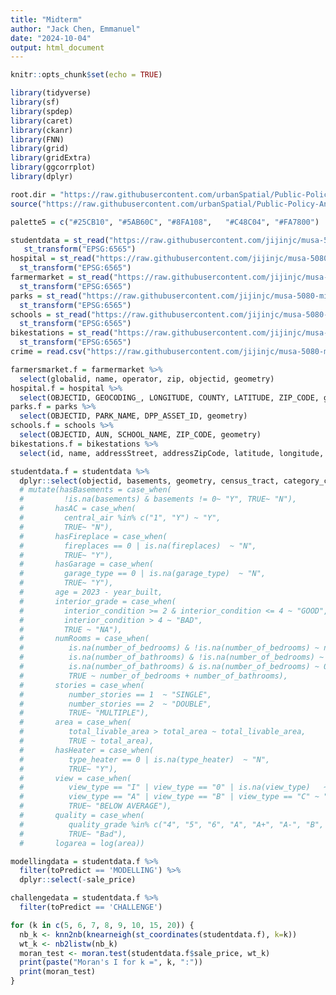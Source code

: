 ```yaml
---
title: "Midterm"
author: "Jack Chen, Emmanuel"
date: "2024-10-04"
output: html_document
---
```


```r
knitr::opts_chunk$set(echo = TRUE)
```

```r
library(tidyverse)
library(sf)
library(spdep)
library(caret)
library(ckanr)
library(FNN)
library(grid)
library(gridExtra)
library(ggcorrplot)
library(dplyr)

root.dir = "https://raw.githubusercontent.com/urbanSpatial/Public-Policy-Analytics-Landing/master/DATA/"
source("https://raw.githubusercontent.com/urbanSpatial/Public-Policy-Analytics-Landing/master/functions.r")

palette5 = c("#25CB10", "#5AB60C", "#8FA108",   "#C48C04", "#FA7800")
```

```r
studentdata = st_read("https://raw.githubusercontent.com/jijinjc/musa-5080-midterm/refs/heads/main/Midterm%20Data/studentData.geo.json") %>%
   st_transform("EPSG:6565")
hospital = st_read("https://raw.githubusercontent.com/jijinjc/musa-5080-midterm/refs/heads/main/Midterm%20Data/DOH_Hospitals202311.geojson") %>% 
  st_transform("EPSG:6565")
farmermarket = st_read("https://raw.githubusercontent.com/jijinjc/musa-5080-midterm/refs/heads/main/Midterm%20Data/Farmers_Markets.geojson") %>%
  st_transform("EPSG:6565")
parks = st_read("https://raw.githubusercontent.com/jijinjc/musa-5080-midterm/refs/heads/main/Midterm%20Data/Parks.geojson") %>%
  st_transform("EPSG:6565")
schools = st_read("https://raw.githubusercontent.com/jijinjc/musa-5080-midterm/refs/heads/main/Midterm%20Data/Schools.geojson") %>%
  st_transform("EPSG:6565")
bikestations = st_read("https://raw.githubusercontent.com/jijinjc/musa-5080-midterm/refs/heads/main/Midterm%20Data/bikestation.geojson") %>%
  st_transform("EPSG:6565")
crime = read.csv("https://raw.githubusercontent.com/jijinjc/musa-5080-midterm/refs/heads/main/Midterm%20Data/incidents_part1_part2.csv")
```

```r
farmersmarket.f = farmermarket %>%
  select(globalid, name, operator, zip, objectid, geometry)
hospital.f = hospital %>%
  select(OBJECTID, GEOCODING_, LONGITUDE, COUNTY, LATITUDE, ZIP_CODE, geometry)
parks.f = parks %>%
  select(OBJECTID, PARK_NAME, DPP_ASSET_ID, geometry)
schools.f = schools %>%
  select(OBJECTID, AUN, SCHOOL_NAME, ZIP_CODE, geometry)
bikestations.f = bikestations %>%
  select(id, name, addressStreet, addressZipCode, latitude, longitude, coordinates, geometry)

studentdata.f = studentdata %>%
  dplyr::select(objectid, basements, geometry, census_tract, category_code, central_air, fireplaces, fuel, garage_type, interior_condition, location, number_of_bedrooms, number_of_bathrooms, number_stories, number_of_rooms, quality_grade, state_code, street_code, sale_price, sale_date, sale_year, total_livable_area, type_heater, total_area, unfinished, unit, view_type, year_built, zip_code, toPredict)
  # mutate(hasBasements = case_when(
  #         !is.na(basements) & basements != 0~ "Y", TRUE~ "N"),
  #       hasAC = case_when(
  #         central_air %in% c("1", "Y") ~ "Y",
  #         TRUE~ "N"),
  #       hasFireplace = case_when(
  #         fireplaces == 0 | is.na(fireplaces)  ~ "N",
  #         TRUE~ "Y"),
  #       hasGarage = case_when(
  #         garage_type == 0 | is.na(garage_type)  ~ "N",
  #         TRUE~ "Y"),
  #       age = 2023 - year_built,
  #       interior_grade = case_when(
  #         interior_condition >= 2 & interior_condition <= 4 ~ "GOOD",
  #         interior_condition > 4 ~ "BAD",
  #         TRUE ~ "NA"),
  #       numRooms = case_when(
  #          is.na(number_of_bedrooms) & !is.na(number_of_bedrooms) ~ number_of_bathrooms,
  #          is.na(number_of_bathrooms) & !is.na(number_of_bedrooms) ~ number_of_bedrooms,
  #          is.na(number_of_bathrooms) & is.na(number_of_bedrooms) ~ 0,
  #          TRUE ~ number_of_bedrooms + number_of_bathrooms),
  #       stories = case_when(
  #          number_stories == 1  ~ "SINGLE",
  #          number_stories == 2  ~ "DOUBLE",
  #          TRUE~ "MULTIPLE"),
  #       area = case_when(
  #          total_livable_area > total_area ~ total_livable_area,
  #          TRUE ~ total_area),
  #       hasHeater = case_when(
  #          type_heater == 0 | is.na(type_heater)  ~ "N",
  #          TRUE~ "Y"),
  #       view = case_when(
  #          view_type == "I" | view_type == "0" | is.na(view_type)   ~ "STANDARD",
  #          view_type == "A" | view_type == "B" | view_type == "C" ~ "GOOD",
  #          TRUE~ "BELOW AVERAGE"),
  #       quality = case_when(
  #          quality_grade %in% c("4", "5", "6", "A", "A+", "A-", "B", "B+","B-","S","S+","X-")  ~ "Good",
  #          TRUE~ "Bad"),
  #       logarea = log(area)) 

modellingdata = studentdata.f %>%
  filter(toPredict == 'MODELLING') %>%
  dplyr::select(-sale_price)

challengedata = studentdata.f %>%
  filter(toPredict == 'CHALLENGE')
```

```r
for (k in c(5, 6, 7, 8, 9, 10, 15, 20)) {
  nb_k <- knn2nb(knearneigh(st_coordinates(studentdata.f), k=k))
  wt_k <- nb2listw(nb_k)
  moran_test <- moran.test(studentdata.f$sale_price, wt_k)
  print(paste("Moran's I for k =", k, ":"))
  print(moran_test)
}
```